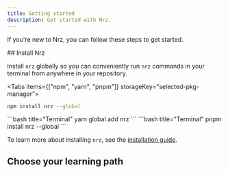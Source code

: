 ```yaml
---
title: Getting started
description: Get started with Nrz.
---
```



If you're new to Nrz, you can follow these steps to get started.

<Steps>
<Step>
## Install Nrz

Install `nrz` globally so you can conveniently run `nrz` commands in your terminal from anywhere in your repository.

<Tabs items={["npm", "yarn", "pnpm"]} storageKey="selected-pkg-manager">
  <Tab value="npm">
  ```bash title="Terminal"
  npm install nrz --global
  ```

  </Tab>
  <Tab value="yarn">
  ```bash title="Terminal"
  yarn global add nrz
  ```

  </Tab>
  <Tab value="pnpm">
  ```bash title="Terminal"
  pnpm install nrz --global
  ```

  </Tab>
</Tabs>

To learn more about installing `nrz`, see the [installation guide](/repo/docs/getting-started/installation).

</Step>
<Step>

## Choose your learning path

<Cards>
  <Card
    href="/repo/docs/getting-started/installation"
    title="Use create-nrz"
    description="Start with a template"
  />
  <Card
    href="/repo/docs/getting-started/examples"
    title="Use an example"
    description="Start with a framework-specific example"
  />
  <Card
    href="/repo/docs/crafting-your-repository"
    title="Follow the in-depth guides"
    description="From zero to monorepo"
  />
  <Card
    href="/repo/docs/getting-started/add-to-existing-repository"
    title="Add to an existing repository"
    description="Make your current repo fast"
  />
</Cards>
</Step>
</Steps>
